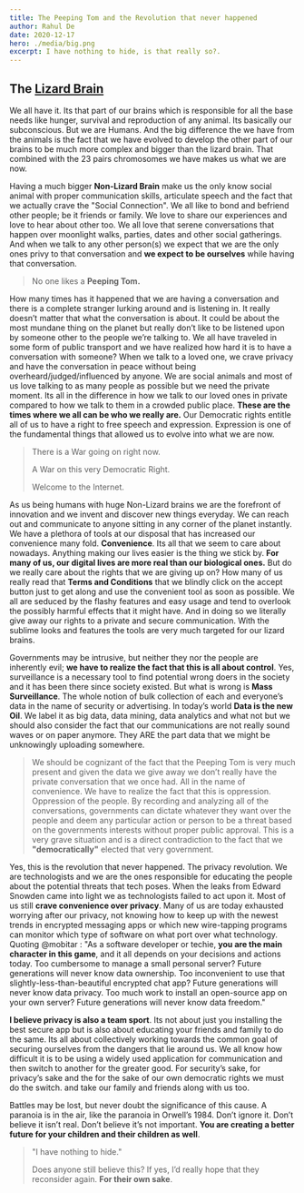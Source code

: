 ```yaml
---
title: The Peeping Tom and the Revolution that never happened
author: Rahul De
date: 2020-12-17
hero: ./media/big.png
excerpt: I have nothing to hide, is that really so?.
---
```


## The [Lizard Brain](https://www.psychologytoday.com/intl/blog/where-addiction-meets-your-brain/201404/your-lizard-brain)

We all have it. Its that part of our brains which is responsible for all the base needs like hunger, survival and reproduction of any animal. Its basically our subconscious. But we are Humans. And the big difference the we have from the animals is the fact that we have evolved to develop the other part of our brains to be much more complex and bigger than the lizard brain. That combined with the 23 pairs chromosomes we have makes us what we are now.

Having a much bigger **Non-Lizard Brain** make us the only know social animal with proper communication skills, articulate speech and the fact that we actually crave the "Social Connection". We all like to bond and befriend other people; be it friends or family. We love to share our experiences and love to hear about other too. We all love that serene conversations that happen over moonlight walks, parties, dates and other social gatherings. And when we talk to any other person(s) we expect that we are the only ones privy to that conversation and **we expect to be ourselves** while having that conversation.

> No one likes a **Peeping Tom.**

How many times has it happened that we are having a conversation and there is a complete stranger lurking around and is listening in. It really doesn’t matter that what the conversation is about. It could be about the most mundane thing on the planet but really don’t like to be listened upon by someone other to the people we’re talking to. We all have traveled in some form of public transport and we have realized how hard it is to have a conversation with someone? When we talk to a loved one, we crave privacy and have the conversation in peace without being overheard/judged/influenced by anyone. We are social animals and most of us love talking to as many people as possible but we need the private moment. Its all in the difference in how we talk to our loved ones in private compared to how we talk to them in a crowded public place. **These are the times where we all can be who we really are.** Our Democratic rights entitle all of us to have a right to free speech and expression. Expression is one of the fundamental things that allowed us to evolve into what we are now.

> There is a War going on right now.
>
> A War on this very Democratic Right.
>
> Welcome to the Internet.

As us being humans with huge Non-Lizard brains we are the forefront of innovation and we invent and discover new things everyday. We can reach out and communicate to anyone sitting in any corner of the planet instantly. We have a plethora of tools at our disposal that has increased our convenience many fold. **Convenience**. Its all that we seem to care about nowadays. Anything making our lives easier is the thing we stick by. **For many of us, our digital lives are more real than our biological ones.** But do we really care about the rights that we are giving up on? How many of us really read that **Terms and Conditions** that we blindly click on the accept button just to get along and use the convenient tool as soon as possible. We all are seduced by the flashy features and easy usage and tend to overlook the possibly harmful effects that it might have. And in doing so we literally give away our rights to a private and secure communication. With the sublime looks and features the tools are very much targeted for our lizard brains.

Governments may be intrusive, but neither they nor the people are inherently evil; **we have to realize the fact that this is all about control**. Yes, surveillance is a necessary tool to find potential wrong doers in the society and it has been there since society existed. But what is wrong is **Mass Surveillance**. The whole notion of bulk collection of each and everyone’s data in the name of security or advertising. In today’s world **Data is the new Oil**. We label it as big data, data mining, data analytics and what not but we should also consider the fact that our communications are not really sound waves or on paper anymore. They ARE the part data that we might be unknowingly uploading somewhere.

> We should be cognizant of the fact that the Peeping Tom is very much present and given the data
> we give away we don’t really have the private conversation that we once had.
> All in the name of convenience. We have to realize the fact that this is oppression.
> Oppression of the people. By recording and analyzing all of the conversations,
> governments can dictate whatever they want over the people and deem any particular action or person
> to be a threat based on the governments interests without proper public approval.
> This is a very grave situation and is a direct contradiction to the fact that we **"democratically"** elected that very government.

Yes, this is the revolution that never happened. The privacy revolution. We are technologists and we are the ones responsible for educating the people about the potential threats that tech poses. When the leaks from Edward Snowden came into light we as technologists failed to act upon it. Most of us still **crave convenience over privacy**. Many of us are today exhausted worrying after our privacy, not knowing how to keep up with the newest trends in encrypted messaging apps or which new wire-tapping programs can monitor which type of software on what port over what technology. Quoting @mobitar : "As a software developer or techie, **you are the main character in this game**, and it all depends on your decisions and actions today. Too cumbersome to manage a small personal server? Future generations will never know data ownership. Too inconvenient to use that slightly-less-than-beautiful encrypted chat app? Future generations will never know data privacy. Too much work to install an open-source app on your own server? Future generations will never know data freedom."

**I believe privacy is also a team sport**. Its not about just you installing the best secure app but is also about educating your friends and family to do the same. Its all about collectively working towards the common goal of securing ourselves from the dangers that lie around us. We all know how difficult it is to be using a widely used application for communication and then switch to another for the greater good. For security’s sake, for privacy’s sake and the for the sake of our own democratic rights we must do the switch. and take our family and friends along with us too.

Battles may be lost, but never doubt the significance of this cause. A paranoia is in the air, like the paranoia in Orwell’s 1984. Don’t ignore it. Don’t believe it isn’t real. Don’t believe it’s not important. **You are creating a better future for your children and their children as well**.

> "I have nothing to hide."
>
> Does anyone still believe this? If yes, I’d really hope that they reconsider again. **For their own sake**.
